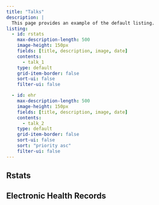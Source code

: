 ```yaml
---
title: "Talks"
description: |
  This page provides an example of the default listing.
listing:
  - id: rstats
    max-description-length: 500
    image-height: 150px
    fields: [title, description, image, date]
    contents: 
      - talk_1
    type: default
    grid-item-border: false
    sort-ui: false
    filter-ui: false

  - id: ehr
    max-description-length: 500
    image-height: 150px
    fields: [title, description, image, date]
    contents: 
      - talk_2
    type: default
    grid-item-border: false
    sort-ui: false
    sort: "priority asc"
    filter-ui: false
---
```


## Rstats

::: {#rstats}
:::


## Electronic Health Records 

::: {#ehr}
:::




